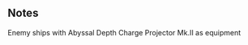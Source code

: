 {{EnemyEquipmentInfoKai|Abyssal Depth Charge Projector Mk.II}}

==Notes==
<categorytree mode=pages depth=0>Enemy ships with Abyssal Depth Charge Projector Mk.II as equipment</categorytree>

{{EnemyEquipmentList}}